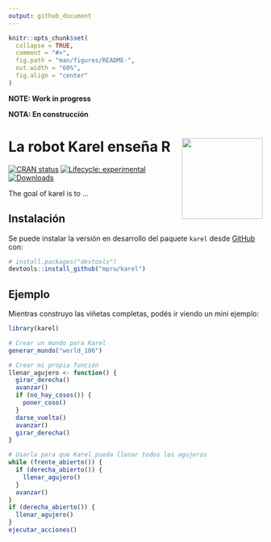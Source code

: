```yaml
---
output: github_document
---
```


<!-- README.md is generated from README.Rmd. Please edit that file -->

```r
knitr::opts_chunk$set(
  collapse = TRUE,
  comment = "#>",
  fig.path = "man/figures/README-",
  out.width = "60%", 
  fig.align = "center"
)
```

**NOTE: Work in progress**

**NOTA: En construcción**

# La robot Karel enseña R <img src="man/figures/karel_hexsticker.png" align="right" alt="" width="160" />

<!-- badges: start -->
[![CRAN status](https://www.r-pkg.org/badges/version/karel)](https://CRAN.R-project.org/package=karel)
[![Lifecycle: experimental](https://img.shields.io/badge/lifecycle-experimental-orange.svg)](https://www.tidyverse.org/lifecycle/#experimental)
[![Downloads](https://cranlogs.r-pkg.org/badges/karel?color=blue)](https://cran.rstudio.com/package=karel)
<!-- badges: end -->

The goal of karel is to ...

## Instalación

<!-- 
You can install the released version of karel from [CRAN](https://CRAN.R-project.org) with:

``` r
install.packages("karel")
```
-->

Se puede instalar la versión en desarrollo del paquete `karel` desde [GitHub](https://github.com/mpru/karel) con:

``` r
# install.packages("devtools")
devtools::install_github("mpru/karel")
```
## Ejemplo

Mientras construyo las viñetas completas, podés ir viendo un mini ejemplo: 

```r
library(karel)

# Crear un mundo para Karel
generar_mundo("world_106")

# Crear mi propia función
llenar_agujero <- function() {
  girar_derecha()
  avanzar()
  if (no_hay_cosos()) {
    poner_coso()
  }
  darse_vuelta()
  avanzar()
  girar_derecha()
}

# Usarla para que Karel pueda llenar todos los agujeros
while (frente_abierto()) {
  if (derecha_abierto()) {
    llenar_agujero()
  }
  avanzar()
}
if (derecha_abierto()) {
  llenar_agujero()
}
ejecutar_acciones()
```
